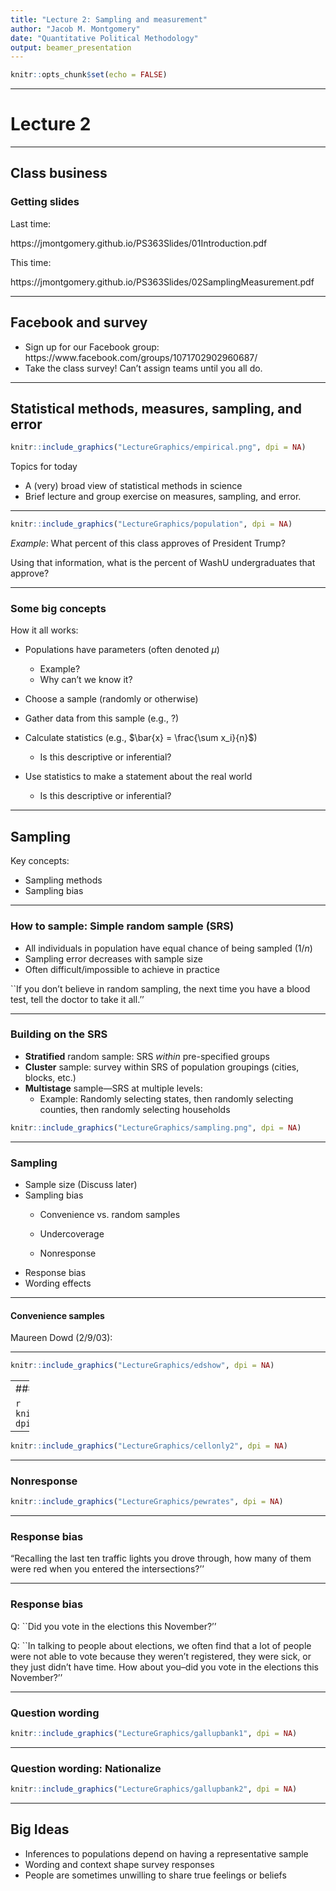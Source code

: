 ```yaml
---
title: "Lecture 2: Sampling and measurement"
author: "Jacob M. Montgomery"
date: "Quantitative Political Methodology"
output: beamer_presentation
---
```


```r
knitr::opts_chunk$set(echo = FALSE)
```



----

# Lecture 2

----


## Class business

### Getting slides

Last time:

https://jmontgomery.github.io/PS363Slides/01Introduction.pdf


This time:

https://jmontgomery.github.io/PS363Slides/02SamplingMeasurement.pdf


----

## Facebook and survey

- Sign up for our Facebook group: https://www.facebook.com/groups/1071702902960687/
- Take the class survey!  Can't assign teams until you all do.

----

## Statistical methods, measures, sampling, and error

```r
knitr::include_graphics("LectureGraphics/empirical.png", dpi = NA)
```

Topics for today

- A (very) broad view of statistical methods in science
- Brief lecture and group exercise on measures, sampling, and error.

----



```r
knitr::include_graphics("LectureGraphics/population", dpi = NA)
```

\pause
*Example*: What percent of this class approves of President Trump?

Using that information, what is the percent of WashU undergraduates that approve?


----

### Some big concepts

How it all works:

- Populations \pause have parameters \pause (often denoted $\mu$)
    - Example? \pause
    - Why can't we know it?
- Choose a sample (randomly or otherwise) \pause
- Gather data from this sample (e.g., ?) \pause
-  Calculate statistics \pause (e.g., $\bar{x} = \frac{\sum x_i}{n}$) \pause
    
    - Is this descriptive or inferential? \pause
- Use statistics to make a statement about the real world \pause

    - Is this descriptive or inferential?

----

## Sampling

Key concepts:

- Sampling methods
- Sampling bias

----


### How to sample: Simple random sample (SRS)

- All individuals in population have equal chance of being sampled ($1/n$) \pause
- Sampling error decreases with sample size \pause
- Often difficult/impossible to achieve in practice \pause

``If you don't believe in random sampling, the next time you have a blood test, tell the doctor to take it all.''


----

### Building on the SRS


- **Stratified** random sample: SRS *within* pre-specified groups  
- **Cluster** sample: survey within SRS of population groupings (cities, blocks, etc.) 
- **Multistage** sample---SRS at multiple levels:
    - Example: Randomly selecting states, then randomly selecting counties, then randomly selecting households

```r
knitr::include_graphics("LectureGraphics/sampling.png", dpi = NA)
```

----

### Sampling


- Sample size (Discuss later)
- Sampling bias
    - Convenience vs. random samples
    
    - Undercoverage
		
    - Nonresponse
- Response bias
- Wording effects


----

#### Convenience samples

Maureen Dowd (2/9/03):
\begin{quote}
Most Americans are willing to give Mr. Bush his war even though they are dubious that it will curb terror. \\
\vspace{10pt}
A CNN online poll shows that 82 percent think going to war with Iraq will provoke another attack on the U.S., as opposed to 13 percent who think it will prevent one.\end{quote}

---


```r
knitr::include_graphics("LectureGraphics/edshow", dpi = NA)
```

---
### Undercoverage

```r
knitr::include_graphics("LectureGraphics/cellonly", dpi = NA)
```

----


```r
knitr::include_graphics("LectureGraphics/cellonly2", dpi = NA)
```

----

### Nonresponse

```r
knitr::include_graphics("LectureGraphics/pewrates", dpi = NA)
```


---- 


### Response bias
	
"Recalling the last ten traffic lights you drove through, how many of them were red when you entered the intersections?'' 

----


### Response bias

Q: ``Did you vote in the elections this November?''  \pause
\vspace{10pt}

Q: ``In talking to people about elections, we often find that a lot of people were not able to vote because they weren't registered, they were sick, or they just didn't have time.
How about you--did you vote in the elections this November?''

----

###  Question wording

```r
knitr::include_graphics("LectureGraphics/gallupbank1", dpi = NA)
```

----

### Question wording: Nationalize

```r
knitr::include_graphics("LectureGraphics/gallupbank2", dpi = NA)
```


----

## Big Ideas

- Inferences to populations depend on having a representative sample
- Wording and context shape survey responses
- People are sometimes unwilling to share true feelings or beliefs

